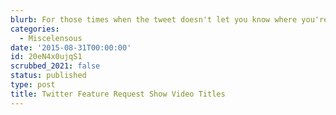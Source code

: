 ```yaml
---
blurb: For those times when the tweet doesn't let you know where you're going.
categories:
  - Miscelensous
date: '2015-08-31T00:00:00'
id: 20eN4x0ujqS1
scrubbed_2021: false
status: published
type: post
title: Twitter Feature Request Show Video Titles
---
```


<!-- 

{% photo /i/aws-20120714--0630-03.jpg caption:"Fifty down. Fifty or so more to go..."%} 

-->



<!--

{% highlight json %}

{% endhighlight %}

-->

